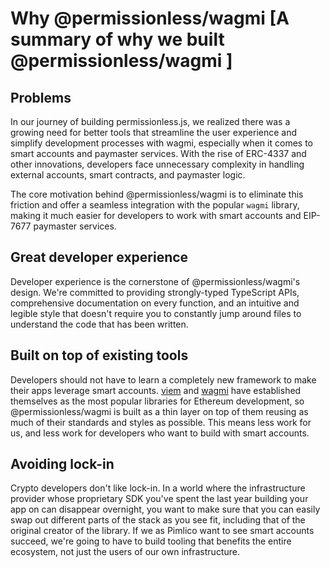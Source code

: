 
# Why @permissionless/wagmi [A summary of why we built @permissionless/wagmi ]

## Problems

In our journey of building permissionless.js, we realized there was a growing need for better tools that streamline the user experience and simplify development processes with wagmi, especially when it comes to smart accounts and paymaster services. With the rise of ERC-4337 and other innovations, developers face unnecessary complexity in handling external accounts, smart contracts, and paymaster logic.

The core motivation behind @permissionless/wagmi is to eliminate this friction and offer a seamless integration with the popular `wagmi` library, making it much easier for developers to work with smart accounts and EIP-7677 paymaster services. 

## Great developer experience

Developer experience is the cornerstone of @permissionless/wagmi's design. We're committed to providing strongly-typed TypeScript APIs, comprehensive documentation on every function, and an intuitive and legible style that doesn't require you to constantly jump around files to understand the code that has been written.

## Built on top of existing tools

Developers should not have to learn a completely new framework to make their apps leverage smart accounts. [viem](https://viem.sh) and [wagmi](https://wagmi.sh) have established themselves as the most popular libraries for Ethereum development, so @permissionless/wagmi is built as a thin layer on top of them reusing as much of their standards and styles as possible. This means less work for us, and less work for developers who want to build with smart accounts.

## Avoiding lock-in

Crypto developers don't like lock-in. In a world where the infrastructure provider whose proprietary SDK you've spent the last year building your app on can disappear overnight, you want to make sure that you can easily swap out different parts of the stack as you see fit, including that of the original creator of the library. If we as Pimlico want to see smart accounts succeed, we're going to have to build tooling that benefits the entire ecosystem, not just the users of our own infrastructure.
